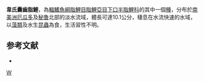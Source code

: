 {{Speciesbox 
| color = pink
| taxon = Saccodon wagneri
| status = NE
| status_system = IUCN3.1
| authority =  [[Kner|Kner]], 1863
| synonyms = *''Saccodon cranocephalum''<br /><small>Thominot, 1882</small>
*''Parodon ecuadoriensis''<br /><small>Eigenmann & Henn, 1914</small>
}}
'''韋氏囊齒脂鯉'''，為[[輻鰭魚綱|輻鰭魚綱]][[脂鯉目|脂鯉目]][[脂鯉亞目|脂鯉亞目]][[下口半脂鯉科|下口半脂鯉科]]的其中一個[[種|種]]，分布於[[南美洲|南美洲]][[厄瓜多|厄瓜多]]及[[秘魯|秘魯]]北部的淡水流域，體長可達10.1公分，棲息在水流快速的水域，以[[藻類|藻類]]及水生[[昆蟲|昆蟲]]為食，生活習性不明。

==参考文献==
{{refbegin}}
*{{FishBase_species|genus=Saccodon|species=wagneri|year=2013|month=8}}
{{refend}}
{{Taxonbar|from=Q5604389}}

[[Category:囊齒脂鯉屬|W]]


{{魚類小作品}}